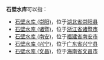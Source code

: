 '''石壁水库'''可以指：
* [[石壁水库_(崇阳)|石壁水库 (崇阳)]]，位于[[湖北省|湖北省]][[崇阳县|崇阳县]]
* [[石壁水库_(诸暨)|石壁水库 (诸暨)]]，位于[[浙江省|浙江省]][[诸暨市|诸暨市]]
* [[石壁水库_(南安)|石壁水库 (南安)]]，位于[[福建省|福建省]][[南安市|南安市]]
* [[石壁水库_(兴宁)|石壁水库 (兴宁)]]，位于[[广东省|广东省]][[兴宁县|兴宁县]]
* [[石壁水库_(文昌)|石壁水库 (文昌)]]，位于[[海南省|海南省]][[文昌市|文昌市]]

{{dab|S|cat=四字水庫消歧義}}
